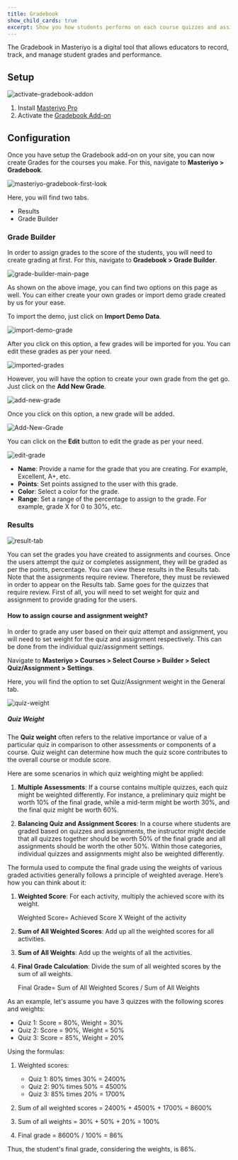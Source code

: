 ```yaml
---
title: Gradebook
show_child_cards: true
excerpt: Show you how students performs on each course quizzes and assignments.
---
```


The Gradebook in Masteriyo is a digital tool that allows educators to record, track, and manage student grades and performance.

## Setup

![activate-gradebook-addon](https://user-images.githubusercontent.com/75772539/235430273-1ffad56a-c3ba-4fab-a016-28265e2c05f6.png)

1. Install [Masteriyo Pro](https://docs.masteriyo.com/getting-started/installation#installing-masteriyo-lms-pro-version)
2. Activate the [Gradebook Add-on](https://docs.masteriyo.com/getting-started/activate-masteriyo-addons)

## Configuration

Once you have setup the Gradebook add-on on your site, you can now create Grades for the courses you make. For this, navigate to **Masteriyo > Gradebook**.

![masteriyo-gradebook-first-look](https://user-images.githubusercontent.com/75772539/235430991-3f0c7955-3b37-49e0-b7c4-e87a0276a91e.png)

Here, you will find two tabs.

- Results
- Grade Builder

### Grade Builder

In order to assign grades to the score of the students, you will need to create grading at first. For this, navigate to **Gradebook > Grade Builder**.

![grade-builder-main-page](https://user-images.githubusercontent.com/75772539/235431186-cb26b4c9-5448-4436-b279-e90efb8b0849.png)

As shown on the above image, you can find two options on this page as well. You can either create your own grades or import demo grade created by us for your ease.

To import the demo, just click on **Import Demo Data**.

![import-demo-grade](https://user-images.githubusercontent.com/75772539/235431365-6a2ddb75-aca6-494b-a490-b514d5c91fee.png)

After you click on this option, a few grades will be imported for you. You can edit these grades as per your need.

![imported-grades](https://user-images.githubusercontent.com/75772539/235431488-3067a117-7087-4d77-9e65-f04e6ee3f7e0.png)

However, you will have the option to create your own grade from the get go. Just click on the **Add New Grade**.

![add-new-grade](https://user-images.githubusercontent.com/75772539/235431814-4083107c-7115-43fb-b1e4-1cd964b256ab.png)

Once you click on this option, a new grade will be added.

![Add-New-Grade](https://user-images.githubusercontent.com/75772539/235432271-6d758916-215e-4798-82eb-8eae759d2ef7.gif)

You can click on the **Edit** button to edit the grade as per your need.

![edit-grade](https://user-images.githubusercontent.com/75772539/235432413-cf7ff419-b846-4b56-be2d-3799eda06c91.png)

- **Name**: Provide a name for the grade that you are creating. For example, Excellent, A+, etc.
- **Points**: Set points assigned to the user with this grade.
- **Color**: Select a color for the grade.
- **Range**: Set a range of the percentage to assign to the grade. For example, grade X for 0 to 30%, etc.

### Results

![result-tab](https://user-images.githubusercontent.com/75772539/235558262-c1b44f96-f9b5-40a3-9358-55e042586a39.png)

You can set the grades you have created to assignments and courses. Once the users attempt the quiz or completes assignment, they will be graded as per the points, percentage. You can view these results in the Results tab. Note that the assignments require review. Therefore, they must be reviewed in order to appear on the Results tab. Same goes for the quizzes that require review. First of all, you will need to set weight for quiz and assignment to provide grading for the users.

#### How to assign course and assignment weight?

In order to grade any user based on their quiz attempt and assignment, you will need to set weight for the quiz and assignment respectively. This can be done from the individual quiz/assignment settings.

Navigate to **Masteriyo > Courses > Select Course > Builder > Select Quiz/Assignment > Settings**.

Here, you will find the option to set Quiz/Assignment weight in the General tab.

![quiz-weight](https://user-images.githubusercontent.com/75772539/235434295-10ad203c-1a0c-41e7-843e-69d6af49eee4.png)

##### Quiz Weight

The **Quiz weight** often refers to the relative importance or value of a particular quiz in comparison to other assessments or components of a course. Quiz weight can determine how much the quiz score contributes to the overall course or module score.

Here are some scenarios in which quiz weighting might be applied:

1. **Multiple Assessments**: If a course contains multiple quizzes, each quiz might be weighted differently. For instance, a preliminary quiz might be worth 10% of the final grade, while a mid-term might be worth 30%, and the final quiz might be worth 60%.

2. **Balancing Quiz and Assignment Scores**: In a course where students are graded based on quizzes and assignments, the instructor might decide that all quizzes together should be worth 50% of the final grade and all assignments should be worth the other 50%. Within those categories, individual quizzes and assignments might also be weighted differently.

The formula used to compute the final grade using the weights of various graded activities generally follows a principle of weighted average. Here’s how you can think about it:

1. **Weighted Score**: For each activity, multiply the achieved score with its weight.

   Weighted Score= Achieved Score X Weight of the activity

2. **Sum of All Weighted Scores**: Add up all the weighted scores for all activities.

3. **Sum of All Weights**: Add up the weights of all the activities.

4. **Final Grade Calculation**: Divide the sum of all weighted scores by the sum of all weights.

   Final Grade= Sum of All Weighted Scores / Sum of All Weights

As an example, let's assume you have 3 quizzes with the following scores and weights:

- Quiz 1: Score = 80%, Weight = 30%
- Quiz 2: Score = 90%, Weight = 50%
- Quiz 3: Score = 85%, Weight = 20%

Using the formulas:

1. Weighted scores:

   - Quiz 1: 80% times 30% = 2400%
   - Quiz 2: 90% times 50% = 4500%
   - Quiz 3: 85% times 20% = 1700%

2. Sum of all weighted scores = 2400% + 4500% + 1700% = 8600%

3. Sum of all weights = 30% + 50% + 20% = 100%

4. Final grade = 8600% / 100% = 86%

Thus, the student's final grade, considering the weights, is 86%.
